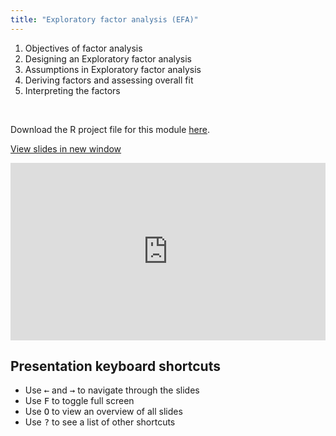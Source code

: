 ```yaml
---
title: "Exploratory factor analysis (EFA)"
---
```


1. Objectives of factor analysis
2. Designing an Exploratory factor analysis
3. Assumptions in Exploratory factor analysis
4. Deriving factors and assessing overall fit
5. Interpreting the factors

<br>

::: callout-note
Download the R project file for this module [here](https://drive.google.com/drive/folders/1TxSHIh7c5yVlcxQH32ui9-rnoqoWC0wH?usp=sharing).
:::


<a href="https://econ149.github.io/econ149-lecture/module-5-efa" target="_blank" class="btn-slides">View slides in new window</a>

::: {.box style="padding-bottom:56.25%; position:relative; display:block; width: 100%"}
<iframe width="100%" height="100%" src="https://econ149.github.io/econ149-lecture/module-5-efa" frameborder="0" allowfullscreen style="position:absolute; top:0; left: 0">

</iframe>
:::


:::: callout-tip
## Presentation keyboard shortcuts

::: text-line-space
<ul>

<li>Use <kbd>←</kbd> and <kbd>→</kbd> to navigate through the slides</li>

<li>Use <kbd>F</kbd> to toggle full screen</li>

<li>Use <kbd>O</kbd> to view an overview of all slides</li>

<li>Use <kbd>?</kbd> to see a list of other shortcuts</li>

</ul>
:::
::::

<br>
